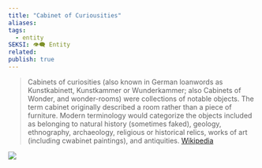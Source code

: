 ```yaml
---
title: "Cabinet of Curiousities"
aliases: 
tags:
  - entity
SEKSI: 👁️‍🗨️ Entity
related:
publish: true
---
```



> Cabinets of curiosities (also known in German loanwords as Kunstkabinett, Kunstkammer or Wunderkammer; also Cabinets of Wonder, and wonder-rooms) were collections of notable objects. The term cabinet originally described a room rather than a piece of furniture. Modern terminology would categorize the objects included as belonging to natural history (sometimes faked), geology, ethnography, archaeology, religious or historical relics, works of art (including cwabinet paintings), and antiquities.
> [Wikipedia](https://en.wikipedia.org/wiki/Cabinet_of_curiosities)

![](https://upload.wikimedia.org/wikipedia/commons/thumb/b/b8/Museum_Wormiani_Historia_1655_Wellcome_L0000128.jpg/2560px-Museum_Wormiani_Historia_1655_Wellcome_L0000128.jpg)
